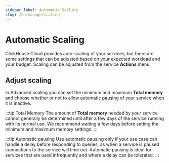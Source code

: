 ```yaml
---
sidebar_label: Automatic Scaling
slug: /en/manage/scaling
---
```


# Automatic Scaling

ClickHouse Cloud provides auto-scaling of your services, but there are some settings that can be adjusted based on your expected workload and your budget. Scaling can be adjusted from the service **Actions** menu.

## Adjust scaling

<ActionsMenu menu="Advanced scaling" />

In Advanced scaling you can set the minimum and maximum **Total memory** and choose whether or not to allow automatic pausing of your service when it is inactive.

:::tip Total Memory
The amount of **Total memory** needed by your service cannot generally be determined until after a few days of the service running with its normal use.  We recommend waiting a few days before setting the minimum and maximum memory settings.
:::

:::tip Automatic pausing
Use automatic pausing only if your use case can handle a delay before responding to queries, as when a service is paused connections to the service will time out.  Automatic pausing is ideal for services that are used infrequently and where a delay can be tolerated.
:::
